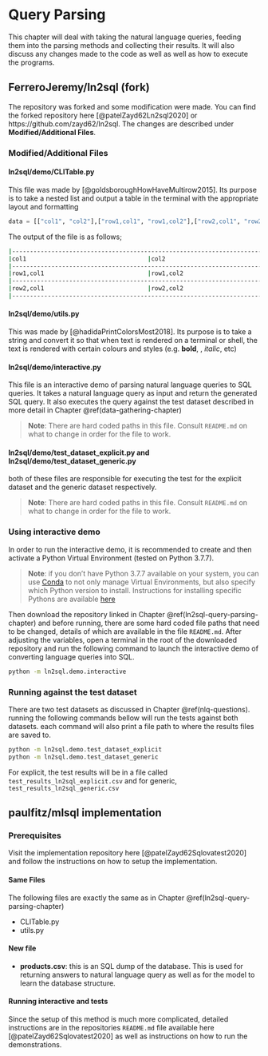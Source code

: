 # Query Parsing {#query-parsing-chapter}

This chapter will deal with taking the natural language queries, feeding them into the parsing methods and collecting their results. It will also discuss any changes made to the code as well as well as how to execute the programs. 

## FerreroJeremy/ln2sql (fork) {#ln2sql-query-parsing-chapter}

The repository was forked and some modification were made. You can find the forked repository here [@patelZayd62Ln2sql2020] or https://github.com/zayd62/ln2sql. The changes are described under **Modified/Additional Files**.

### Modified/Additional Files

#### ln2sql/demo/CLITable.py

This file was made by [@goldsboroughHowHaveMultirow2015]. Its purpose is to take a nested list and output a table in the terminal with the appropriate layout and formatting

```python
data = [["col1", "col2"],["row1,col1", "row1,col2"],["row2,col1", "row2,col2"]]
```

The output of the file is as follows;

```bash
|-----------------------------------------------------------------------------|
|col1                                  |col2                                  |
|-----------------------------------------------------------------------------|
|row1,col1                             |row1,col2                             |
|-----------------------------------------------------------------------------|
|row2,col1                             |row2,col2                             |
|-----------------------------------------------------------------------------|
```
#### ln2sql/demo/utils.py

This was made by [@hadidaPrintColorsMost2018]. Its purpose is to take a string and convert it so that when text is rendered on a terminal or shell, the text is rendered with certain colours and styles (e.g. **bold**, \underline{underline}, *italic*, etc) 

#### ln2sql/demo/interactive.py

This file is an interactive demo of parsing natural language queries to SQL queries. It takes a natural language query as input and return the generated SQL query. It also executes the query against the test dataset described in more detail in Chapter \@ref(data-gathering-chapter)

> **Note**: There are hard coded paths in this file. Consult `README.md` on what to change in order for the file to work.

#### ln2sql/demo/test_dataset_explicit.py and ln2sql/demo/test_dataset_generic.py

both of these files are responsible for executing the test for the explicit dataset and the generic dataset respectively. 

> **Note**: There are hard coded paths in this file. Consult `README.md` on what to change in order for the file to work.

### Using interactive demo

In order to run the interactive demo, it is recommended to create and then activate a Python Virtual Environment (tested on Python 3.7.7).

> **Note**: if you don't have Python 3.7.7 available on your system, you can use [Conda](https://docs.conda.io/projects/conda/en/latest/index.html) to not only manage Virtual Environments, but also specify which Python version to install. Instructions for installing specific Pythons are available [here](https://docs.conda.io/projects/conda/en/latest/user-guide/tasks/manage-python.html#installing-a-different-version-of-python) 

Then download the repository linked in Chapter \@ref(ln2sql-query-parsing-chapter) and before running, there are some hard coded file paths that need to be changed, details of which are available in the file `README.md`. After adjusting the variables, open a terminal in the root of the downloaded repository and run the following command to launch the interactive demo of converting language queries into SQL.

```bash
python -m ln2sql.demo.interactive
```

### Running against the test dataset

There are two test datasets as discussed in Chapter \@ref(nlq-questions). running the following commands bellow will run the tests against both datasets. each command will also print a file path to where the results files are saved to. 

```bash
python -m ln2sql.demo.test_dataset_explicit
python -m ln2sql.demo.test_dataset_generic
```

For explicit, the test results will be in a file called `test_results_ln2sql_explicit.csv` and for generic, `test_results_ln2sql_generic.csv` \newpage

## paulfitz/mlsql implementation

### Prerequisites

Visit the implementation repository here [@patelZayd62Sqlovatest2020] and follow the instructions on how to setup the implementation. 

#### Same Files

The following files are exactly the same as in Chapter \@ref(ln2sql-query-parsing-chapter)

- CLITable.py
- utils.py

#### New file

- **products.csv**: this is an SQL dump of the database. This is used for returning answers to natural language query as well as for the model to learn the database structure.

#### Running interactive and tests

Since the setup of this method is much more complicated, detailed instructions are in the repositories `README.md` file available here [@patelZayd62Sqlovatest2020] as well as instructions on how to run the demonstrations. 

